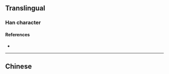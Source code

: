 {{character info/new}}
==Translingual==

===Han character===
{{Han char|rn=85|rad=水|as=09|sn=12|four=|canj=EUHQ|ids=⿰氵⿱山𡕖}}

====References====
* {{Han ref|kx=0639.111|hdz=31678.011|uh=6E84|ud=28292}}

----

==Chinese==
{{zh-see|漨|v}}